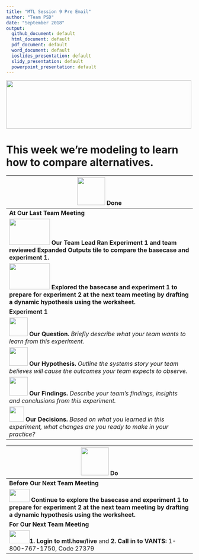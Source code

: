 ```yaml
---
title: "MTL Session 9 Pre Email"
author: "Team PSD"
date: "September 2018"
output: 
  github_document: default
  html_document: default
  pdf_document: default
  word_document: default
  ioslides_presentation: default
  slidy_presentation: default
  powerpoint_presentation: default
---
```



<!-- MTL Logo, HTML img tag -->
<img src = "https://raw.githubusercontent.com/lzim/teampsd/teampsd_style/mtl_logo/mtl_testdontguess_sm.png"
     height = "130" width = "500"> 

# This week we're modeling to learn how to compare alternatives.

|<img src = "https://raw.githubusercontent.com/lzim/teampsd/hexagon_icons/np_hexagon-check-mark_309690_003F72.png" height = "75" width = "75"> **Done** |
| --- |
|**At Our Last Team Meeting**  | 
| [<img src = "https://raw.githubusercontent.com/lzim/teampsd/master/resources/logos/mtl_how_sim.png" height = "70" width = "110">](http://mtl.how/sim) **Our Team Lead Ran Experiment 1 and team reviewed Expanded Outputs tile to compare the basecase and experiment 1.** |
|[<img src = "https://raw.githubusercontent.com/lzim/teampsd/master/resources/logos/mtl_how_sim.png" height = "70" width = "110">](http://mtl.how/sim) **Explored the basecase and experiment 1 to prepare for experiment 2 at the next team meeting by drafting a dynamic hypothesis using the worksheet.** |
**Experiment 1** |
[<img src = "https://github.com/lzim/teampsd/blob/hexagon_icons/np_communication_884666_0083BE.svg" height = "50" width = "50" style = "display: inline-block"/>](http://mtl.how/sim) **Our Question.** *Briefly describe what your team wants to learn from this experiment.* |
[<img src = "https://github.com/lzim/teampsd/blob/hexagon_icons/np_share_884712_0083BE.svg" height = "50" width = "50" style = "display: inline-block"/>](http://mtl.how/sim) **Our Hypothesis.** *Outline the systems story your team believes will cause the outcomes your team expects to observe.*| 
[<img src = "https://github.com/lzim/teampsd/blob/hexagon_icons/np_idea_884671_0083BE.svg" height = "50" width = "50" style = "display: inline-block"/>](http://mtl.how/sim) **Our Findings.** *Describe your team's findings, insights and conclusions from this experiment.*  |
[<img src = "https://raw.githubusercontent.com/lzim/teampsd/master/resources/icons/decision.png" height = "40" width = "40" style = "display: inline-block"/>](http://mtl.how/sim) **Our Decisions.** *Based on what you learned in this experiment, what changes are you ready to make in your practice?*  |


|<img src = "https://raw.githubusercontent.com/lzim/teampsd/hexagon_icons/np_synchronize_778914_003F72.png" height = "75" width = "75"> **Do** |
| --- |
|**Before Our Next Team Meeting**  |
|[<img src = "https://raw.githubusercontent.com/lzim/teampsd/master/resources/logos/mtl_how_sim.png" height = "35" width = "55">](http://mtl.how/sim) **Continue to explore the basecase and experiment 1 to prepare for experiment 2 at the next team meeting by drafting a dynamic hypothesis using the worksheet.**  |
|**For Our Next Team Meeting**  |
|[<img src = "https://github.com/lzim/teampsd/blob/master/resources/logos/mtl_live_sq_sm.png" height = "35" width = "55">](http://mtl.how/live)**1. Login to mtl.how/live** and **2. Call in to VANTS:** 1-800-767-1750, Code 27379  |
